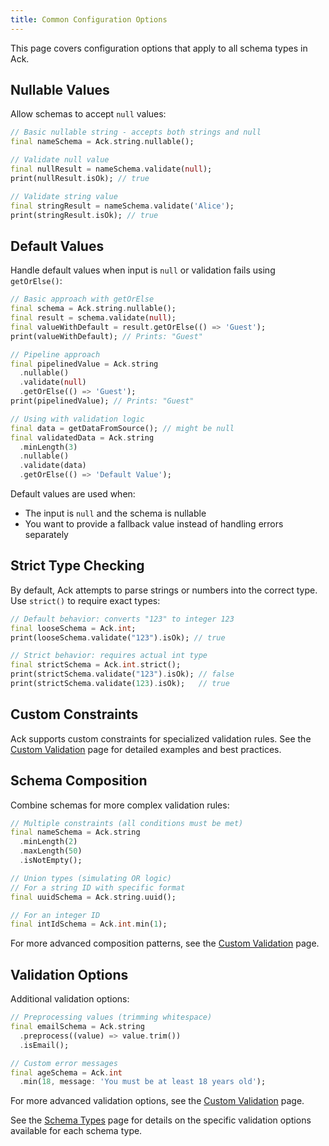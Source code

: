 ```yaml
---
title: Common Configuration Options
---
```



This page covers configuration options that apply to all schema types in Ack.

## Nullable Values

Allow schemas to accept `null` values:

```dart
// Basic nullable string - accepts both strings and null
final nameSchema = Ack.string.nullable();

// Validate null value
final nullResult = nameSchema.validate(null);
print(nullResult.isOk); // true

// Validate string value
final stringResult = nameSchema.validate('Alice');
print(stringResult.isOk); // true
```

## Default Values

Handle default values when input is `null` or validation fails using `getOrElse()`:

```dart
// Basic approach with getOrElse
final schema = Ack.string.nullable();
final result = schema.validate(null);
final valueWithDefault = result.getOrElse(() => 'Guest');
print(valueWithDefault); // Prints: "Guest"

// Pipeline approach
final pipelinedValue = Ack.string
  .nullable()
  .validate(null)
  .getOrElse(() => 'Guest');
print(pipelinedValue); // Prints: "Guest"

// Using with validation logic
final data = getDataFromSource(); // might be null
final validatedData = Ack.string
  .minLength(3)
  .nullable()
  .validate(data)
  .getOrElse(() => 'Default Value');
```

Default values are used when:
- The input is `null` and the schema is nullable
- You want to provide a fallback value instead of handling errors separately

## Strict Type Checking

By default, Ack attempts to parse strings or numbers into the correct type. Use `strict()` to require exact types:

```dart
// Default behavior: converts "123" to integer 123
final looseSchema = Ack.int;
print(looseSchema.validate("123").isOk); // true

// Strict behavior: requires actual int type
final strictSchema = Ack.int.strict();
print(strictSchema.validate("123").isOk); // false
print(strictSchema.validate(123).isOk);   // true
```

## Custom Constraints

Ack supports custom constraints for specialized validation rules. See the [Custom Validation](/custom-validation) page for detailed examples and best practices.

## Schema Composition

Combine schemas for more complex validation rules:

```dart
// Multiple constraints (all conditions must be met)
final nameSchema = Ack.string
  .minLength(2)
  .maxLength(50)
  .isNotEmpty();

// Union types (simulating OR logic)
// For a string ID with specific format
final uuidSchema = Ack.string.uuid();

// For an integer ID
final intIdSchema = Ack.int.min(1);
```

For more advanced composition patterns, see the [Custom Validation](/custom-validation) page.

## Validation Options

Additional validation options:

```dart
// Preprocessing values (trimming whitespace)
final emailSchema = Ack.string
  .preprocess((value) => value.trim())
  .isEmail();

// Custom error messages
final ageSchema = Ack.int
  .min(18, message: 'You must be at least 18 years old');
```

For more advanced validation options, see the [Custom Validation](/custom-validation) page.

See the [Schema Types](/schema-types) page for details on the specific validation options available for each schema type. 
